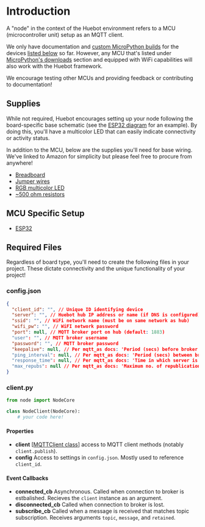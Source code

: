 # Introduction


A "node" in the context of the Huebot environment refers to a MCU (microcontroller unit) setup as an MQTT client. 

We only have documentation and [custom MicroPython builds](https://github.com/huebot-iot/node/releases/tag/0.1.1) for the devices [listed below](/node#getting-started) so far. However, any MCU that's listed under [MicroPython's downloads](https://micropython.org/download/) section and equipped with WiFi capabilities will also work with the Huebot framework. 

<Callout emoji="🙏">
    We encourage testing other MCUs and providing feedback or contributing to documentation!
</Callout>

## Supplies

While not required, Huebot encourages setting up your node following the board-specific base schematic (see the [ESP32 diagram](/node/esp32#base-schematic) for an example). By doing this, you'll have a multicolor LED that can easily indicate connectivity or activity status.

In addition to the MCU, below are the supplies you'll need for base wiring. We've linked to Amazon for simplicity but please feel free to procure from anywhere!

- [Breadboard](https://www.amazon.com/Pcs-MCIGICM-Points-Solderless-Breadboard/dp/B07PCJP9DY/ref=sr_1_4?crid=2198DX37ZIMM5&keywords=breadboard&qid=1685540187&sprefix=breadboard+%2Caps%2C193&sr=8-4)
- [Jumper wires](https://www.amazon.com/AUSTOR-Lengths-Assorted-Preformed-Breadboard/dp/B07CJYSL2T/ref=sr_1_4?keywords=breadboard+jumper+wires&qid=1685540223&sprefix=breadboard+jumpe%2Caps%2C149&sr=8-4)
- [RGB multicolor LED](https://www.amazon.com/Tricolor-Multicolor-Lighting-Electronics-Components/dp/B01C19ENFK/ref=sr_1_1_sspa?crid=1VRXY3B140ITQ&keywords=multicolor%2Bled&qid=1685539952&sprefix=multicolor%2Bled%2Caps%2C221&sr=8-1-spons&smid=A14FP9XIRL6C1F&spLa=ZW5jcnlwdGVkUXVhbGlmaWVyPUExVU5CTFdQRlhSQ0o3JmVuY3J5cHRlZElkPUEwODIxODEyMTFET1ZUREMwU1dCMSZlbmNyeXB0ZWRBZElkPUEwMTEyNzY4MVdCOVI0VjdUVE4wWiZ3aWRnZXROYW1lPXNwX2F0ZiZhY3Rpb249Y2xpY2tSZWRpcmVjdCZkb05vdExvZ0NsaWNrPXRydWU&th=1)
- [~500 ohm resistors](https://www.amazon.com/EDGELEC-Resistor-Tolerance-Multiple-Resistance/dp/B07QK8VRZX/ref=sxin_16_ac_d_bv?ac_md=0-0-QnVkZ2V0IFBpY2s%3D-ac_d_bv_bv_bv&content-id=amzn1.sym.8f2bf95d-b9c2-4e6d-96a9-5fdf77a1951d%3Aamzn1.sym.8f2bf95d-b9c2-4e6d-96a9-5fdf77a1951d&cv_ct_cx=500+ohm+resistor&keywords=500+ohm+resistor&pd_rd_i=B07QK8VRZX&pd_rd_r=92d5e2d7-de0b-4ca4-b96f-f3f1aa74d18c&pd_rd_w=Dk8KR&pd_rd_wg=8TvPz&pf_rd_p=8f2bf95d-b9c2-4e6d-96a9-5fdf77a1951d&pf_rd_r=VMBTMBHK42Y9FFC2GY7M&qid=1685540398&sbo=RZvfv%2F%2FHxDF%2BO5021pAnSA%3D%3D&sprefix=500ohm+res%2Caps%2C243&sr=1-1-270ce31b-afa8-499f-878b-3bb461a9a5a6)

## MCU Specific Setup

* [ESP32](/node/esp32)

## Required Files
Regardless of board type, you'll need to create the following files in your project. These dictate connectivity and the unique functionality of your project!

### config.json
```json filename="config.json"
{
  "client_id": "", // Unique ID identifying device
  "server": "", // Huebot hub IP address or name (if DNS is configured)
  "ssid": "", // WiFi network name (must be on same network as hub)
  "wifi_pw": "", // WiFI network password
  "port": null, // MQTT broker port on hub (default: 1883)
  "user": "", // MQTT broker username
  "password": "", // MQTT broker password
  "keepalive": null, // Per mqtt_as docs: 'Period (secs) before broker regards client as having died' (default: 10)
  "ping_interval": null, // Per mqtt_as docs: 'Period (secs) between broker pings' (default: 5)
  "response_time": null, // Per mqtt_as docs: 'Time in which server is expected to respond' (default: 10)
  "max_repubs": null // Per mqtt_as docs: 'Maximum no. of republications before reconnection is attempted' (default: 4)
}
```

### client.py
```py filename="client.py"
from node import NodeCore

class NodeClient(NodeCore):
    # your code here!
```

#### Properties

- **client** [[MQTTClient class](https://github.com/peterhinch/micropython-mqtt/blob/master/mqtt_as/README.md#3-mqttclient-class)] access to MQTT client methods (notably `client.publish`).
- **config** Access to settings in `config.json`. Mostly used to reference `client_id`.

#### Event Callbacks
- **connected_cb** Asynchronous. Called when connection to broker is estbalished. Recieves the `client` instance as an argument.
- **disconnected_cb** Called when connection to broker is lost.
- **subscribe_cb** Called when a message is received that matches topic subscription. Receives arguments `topic`, `message`, and `retained`.